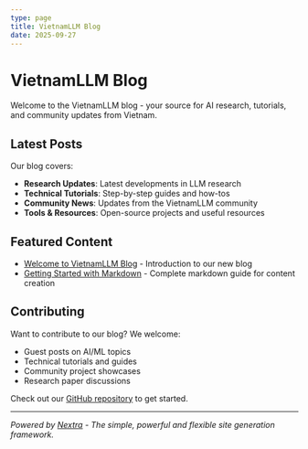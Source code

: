 ```yaml
---
type: page
title: VietnamLLM Blog
date: 2025-09-27
---
```


# VietnamLLM Blog

Welcome to the VietnamLLM blog - your source for AI research, tutorials, and community updates from Vietnam.

## Latest Posts

Our blog covers:

- **Research Updates**: Latest developments in LLM research
- **Technical Tutorials**: Step-by-step guides and how-tos  
- **Community News**: Updates from the VietnamLLM community
- **Tools & Resources**: Open-source projects and useful resources

## Featured Content

- [Welcome to VietnamLLM Blog](/posts/welcome) - Introduction to our new blog
- [Getting Started with Markdown](/posts/markdown-guide) - Complete markdown guide for content creation

## Contributing

Want to contribute to our blog? We welcome:

- Guest posts on AI/ML topics
- Technical tutorials and guides
- Community project showcases
- Research paper discussions

Check out our [GitHub repository](https://github.com/VietnamLLM/vietnamllm.github.io) to get started.

---

*Powered by [Nextra](https://nextra.site) - The simple, powerful and flexible site generation framework.*